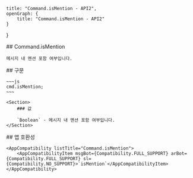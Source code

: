 
    title: "Command.isMention - API2",
    openGraph: {
        title: "Command.isMention - API2"
    }
}

<Section>
    ## Command.isMention

    메시지 내 멘션 포함 여부입니다.
</Section>
<Section>
    ## 구문

    ~~~js
    cmd.isMention;
    ~~~

    <Section>
        ### 값

        `Boolean` - 메시지 내 멘션 포함 여부입니다.
    </Section>
</Section>
<Section>
    ## 앱 호환성

    <AppCompatibility listTitle="Command.isMention">
        <AppCompatibilityItem msgBot={Compatibility.FULL_SUPPORT} arBot={Compatibility.FULL_SUPPORT} sl={Compatibility.NO_SUPPORT}>`isMention`</AppCompatibilityItem>
    </AppCompatibility>
</Section>